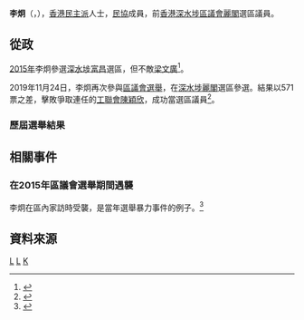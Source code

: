 {{Infobox Officeholder
| name             = 李炯
| native_name      = Richard Li Kwing
| honorific-suffix = 
| image            =
| office           = [[深水埗區議會|深水埗區議會]]議員
| term_start       = 2020年1月1日
| term_end         = 2021年7月7日
| predecessor      = [[陳穎欣_(政治人物)|陳穎欣]]
| successor        = (懸空)
| constituency     = [[麗閣_(選區)|麗閣]]
| sex              = 男
| party            = {{ADPL}}
| nationality      = {{CHN-HKG}}
| date of birth    = 
| place of birth   = 
| profession       = 
| website = {{Facebook|RichardLiKwing}}
| educate =
| residence        = 
}}

'''李炯'''（{{lang-en|Richard Li Kwing}}，{{bd|1982年|}}），[[香港|香港]][[民主派_(香港)|民主派]]人士，[[香港民主民生協進會|民協]]成員，前[[香港|香港]][[深水埗區議會|深水埗區議會]][[麗閣_(選區)|麗閣]]選區議員。

==從政==
[[2015年香港區議會選舉|2015年]]李炯參選[[深水埗區議會|深水埗]][[富昌_(選區)|富昌]]選區，但不敵[[梁文廣|梁文廣]]<ref>{{cite web |title=2015年區議會選舉 - 選舉結果(深水埗) |url=https://www.elections.gov.hk/dc2015/chi/results_sham_shui_po.html |website=www.elections.gov.hk |accessdate=2020-10-29 |archive-date=2018-06-13 |archive-url=https://web.archive.org/web/20180613000522/https://www.elections.gov.hk/dc2015/chi/results_sham_shui_po.html |dead-url=no }}</ref>。

2019年11月24日，李炯再次參與[[2019年香港區議會選舉|區議會選舉]]，在[[深水埗區議會|深水埗]][[麗閣_(選區)|麗閣]]選區參選。結果以571票之差，擊敗爭取連任的[[香港工會聯合會|工聯會]][[陳穎欣_(政治人物)|陳穎欣]]，成功當選區議員<ref>{{cite web|url=https://www.elections.gov.hk/dc2019/chi/results_sham_shui_po.html|title=2019年區議會選舉 - 選舉結果(深水埗)|website=www.elections.gov.hk|accessdate=2020-02-29|archive-date=2019-12-24|archive-url=https://web.archive.org/web/20191224151409/https://www.elections.gov.hk/dc2019/chi/results_sham_shui_po.html|dead-url=yes}}</ref>。

===歷屆選舉結果===
{{Election box begin |名稱=[[2019年香港區議會選舉結果#深水埗區|2019年深水埗區議會麗閣選區]]}}
{{Election box candidate with party link
  |政黨    = 工聯會
  |政黨2   = {{DAB/short}}
  |編號    = ①
  |候選人  = [[陳穎欣_(政治人物)|陳穎欣]]
  |票數    = 3,051
  |百分比  = 45.93
  |增減    = -3.07
}}
{{Election box candidate with party link
  |政黨    = 民協
  |編號    = ②
  |候選人  = '''李炯'''
  |票數    = '''3,592'''
  |百分比  = '''54.07'''
  |增減    = +7.10
  |當選    = yes
}}
{{Election box majority
  |票數    = 541
  |百分比  = 8.14
  |增減    = +6.23
}}
{{Election box end}}

{{Election box begin |名稱=[[2015年香港區議會選舉結果#深水埗區|2015年深水埗區議會富昌選區]]}}
{{Election box candidate with party link
  |政黨   = 民協
  |編號   = ①
  |候選人 = '''李炯'''
  |票數   = 2,130
  |百分比 = 41.74
  |增減   = -0.84
}}
{{Election box candidate with party link
  |政黨   = 西九新動力
  |編號   = ②
  |候選人 = [[梁文廣|梁文廣]]
  |票數   = '''2,973'''
  |百分比 = '''58.26'''
  |增減   = +5.36
  |當選   = yes
}}
{{Election box majority
  |票數   = 843 
  |百分比 = 16.52
  |增減   = +6.20
}}
{{Election box end}}

==相關事件==
===在2015年區議會選舉期間遇襲===
李炯在區內家訪時受襲，是當年選舉暴力事件的例子。<ref>{{Cite web |url=http://news.mingpao.com/ins/instantnews/web_tc/article/20151114/s00001/1447509225166 |title=【區議會選舉】民協候選人洗樓被打　施襲男子：你係民協、係泛民、係賣國賊 (22:18) |date=2015-11-14|accessdate=2019-12-08 |newspaper=明報|archive-date=2019-12-14 |archive-url=https://web.archive.org/web/20191214005855/https://news.mingpao.com/ins/%e6%b8%af%e8%81%9e/article/20151114/s00001/1447509225166/%e3%80%90%e5%8d%80%e8%ad%b0%e6%9c%83%e9%81%b8%e8%88%89%e3%80%91%e6%b0%91%e5%8d%94%e5%80%99%e9%81%b8%e4%ba%ba%e6%b4%97%e6%a8%93%e8%a2%ab%e6%89%93-%e6%96%bd%e8%a5%b2%e7%94%b7%e5%ad%90-%e4%bd%a0%e4%bf%82%e6%b0%91%e5%8d%94-%e4%bf%82%e6%b3%9b%e6%b0%91-%e4%bf%82%e8%b3%a3%e5%9c%8b%e8%b3%8a |dead-url=no }}</ref>

== 資料來源 ==
<references />

{{start box}}
{{s-par}}
{{s-before|[[陳穎欣_(政治人物)|陳穎欣]]}}
{{s-title|[[深水埗區議會|深水埗區議會]]<br>{{small|[[麗閣_(選區)|麗閣選區]]區議員}}|2020年1月1日－2021年7月8日}}
{{s-after|懸空}}
{{end box}}

[[Category:民協成員|L]]
[[Category:前香港區議員|L]]
[[Category:李姓|K]]